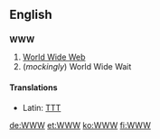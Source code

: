 ==English==
==={{initialism}}===
'''WWW'''

#[[World Wide Web]]
#(''mockingly'') World Wide Wait

====Translations====
* Latin: [[TTT]]

[[de:WWW]]
[[et:WWW]]
[[ko:WWW]]
[[fi:WWW]]
